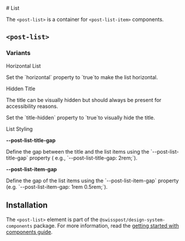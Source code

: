 
<Meta of={ListStories} />

<div className="docs-title">
  # List

  <nav>
    <link-design of={JSON.stringify(ListStories)}></link-design>
  </nav>
</div>

The `<post-list>` is a container for `<post-list-item>` components.

<Canvas sourceState="shown" of={ListStories.Default} />

## `<post-list>`

<Controls of={ListStories.Default} />

### Variants

<p className="lead">Horizontal List</p>
<p>Set the `horizontal` property to `true`to make the list horizontal.</p>
<Canvas sourceState="shown" of={ListStories.PostListHorizontal} />

<p className="lead">Hidden Title</p>
<p>The title can be visually hidden but should always be present for accessibility reasons.</p>
<p>Set the `title-hidden` property to `true`to visually hide the title.</p>

<Canvas sourceState="shown" of={ListStories.PostListNoTitle} />

<p className="lead">List Styling</p>

<strong>--post-list-title-gap</strong>
<p>
  Define the gap between the title and the list items using the `--post-list-title-gap` property (
  e.g., `--post-list-title-gap: 2rem;`).
</p>

<strong>--post-list-item-gap</strong>
<p>
  Define the gap of the list items using the `--post-list-item-gap` property (e.g.
  `--post-list-item-gap: 1rem 0.5rem;`).
</p>

<Canvas sourceState="shown" of={ListStories.PostListStyling} />

## Installation

The `<post-list>` element is part of the `@swisspost/design-system-components` package.
For more information, read the [getting started with components guide](/?path=/docs/edfb619b-fda1-4570-bf25-20830303d483--docs).

